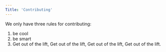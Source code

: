 ```yaml
---
Title: 'Contributing'
---
```


We only have three rules for contributing: 

1. be cool
2. be smart
3. Get out of the lift, Get out of the lift, Get out of the lift, Get out of the lift.